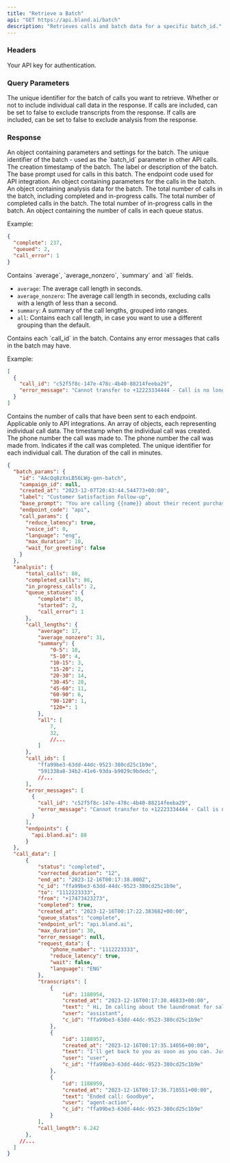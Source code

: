 ```yaml
---
title: "Retrieve a Batch"
api: "GET https://api.bland.ai/batch"
description: "Retrieves calls and batch data for a specific batch_id."
---
```


### Headers

<ParamField header="authorization" type="string" required>
  Your API key for authentication.
</ParamField>

### Query Parameters

<ParamField query="batch_id" type="string" required>
  The unique identifier for the batch of calls you want to retrieve.
</ParamField>

<ParamField query="include_calls" type="boolean" default="true">
  Whether or not to include individual call data in the response.
</ParamField>

<ParamField query="include_transcripts" type="boolean" default="true">
  If calls are included, can be set to false to exclude transcripts from the response.
</ParamField>

<ParamField query="include_analysis" type="boolean" default="true">
  If calls are included, can be set to false to exclude analysis from the response.
</ParamField>

### Response

<ResponseField name="batch_params" type="object">
  An object containing parameters and settings for the batch.
</ResponseField>

<ResponseField name="batch_params.id" type="string">
  The unique identifier of the batch - used as the `batch_id` parameter in other
  API calls.
</ResponseField>

<ResponseField name="batch_params.created_at" type="string">
  The creation timestamp of the batch.
</ResponseField>

<ResponseField name="batch_params.label" type="string">
  The label or description of the batch.
</ResponseField>

<ResponseField name="batch_params.base_prompt" type="string">
  The base prompt used for calls in this batch.
</ResponseField>

<ResponseField name="batch_params.endpoint_code" type="string">
  The endpoint code used for API integration.
</ResponseField>

<ResponseField name="batch_params.call_params" type="object">
  An object containing parameters for the calls in the batch.
</ResponseField>


<ResponseField name="analysis" type="object">
  An object containing analysis data for the batch.
</ResponseField>

<ResponseField name="analysis.total_calls" type="object">
  The total number of calls in the batch, including completed and in-progress calls.
</ResponseField>

<ResponseField name="analysis.completed_calls" type="object">
  The total number of completed calls in the batch.
</ResponseField>

<ResponseField name="analysis.in_progress_calls" type="object">
  The total number of in-progress calls in the batch.
</ResponseField>

<ResponseField name="analysis.queue_statuses" type="object">
  An object containing the number of calls in each queue status.

  Example:
  ```json
  {
    "complete": 237,
    "queued": 2,
    "call_error": 1
  }
  ```
</ResponseField>

<ResponseField name="analysis.call_lengths" type="object">
  Contains `average`, `average_nonzero`, `summary` and `all` fields.

  - `average`: The average call length in seconds.
  - `average_nonzero`: The average call length in seconds, excluding calls with a length of less than a second.
  - `summary`: A summary of the call lengths, grouped into ranges.
  - `all`: Contains each call length, in case you want to use a different grouping than the default.
</ResponseField>

<ResponseField name="analysis.call_ids" type="array">
  Contains each `call_id` in the batch.
</ResponseField>

<ResponseField name="analysis.error_messages" type="array">
  Contains any error messages that calls in the batch may have.

  Example: 
  ```json
  [
    {
      "call_id": "c52f5f8c-147e-478c-4b40-88214feeba29",
      "error_message": "Cannot transfer to +12223334444 - Call is no longer active"
    }
  ]
  ```
</ResponseField>

<ResponseField name="analysis.endpoints" type="object">
  Contains the number of calls that have been sent to each endpoint. Applicable only to API integrations.
</ResponseField>

<ResponseField name="call_data" type="array">
  An array of objects, each representing individual call data.
</ResponseField>

<ResponseField name="call_data[].created_at" type="string">
  The timestamp when the individual call was created.
</ResponseField>

<ResponseField name="call_data[].to" type="string">
  The phone number the call was made to.
</ResponseField>

<ResponseField name="call_data[].from" type="string">
  The phone number the call was made from.
</ResponseField>

<ResponseField name="call_data[].completed" type="boolean">
  Indicates if the call was completed.
</ResponseField>

<ResponseField name="call_data[].call_id" type="string">
  The unique identifier for each individual call.
</ResponseField>

<ResponseField name="call_data[].call_length" type="number">
  The duration of the call in minutes.
</ResponseField>

<ResponseExample>

```json Response
{
  "batch_params": {
    "id": "AAcQq8zXxLB56LWg-gen-batch",
    "campaign_id": null,
    "created_at": "2023-12-07T20:43:44.544773+00:00",
    "label": "Customer Satisfaction Follow-up",
    "base_prompt": "You are calling {{name}} about their recent purchase of the item: {{item}}. Ask them each of the following questions about the specific item they purchased: {{questions}}",
    "endpoint_code": "api",
    "call_params": {
      "reduce_latency": true,
      "voice_id": 0,
      "language": "eng",
      "max_duration": 10,
      "wait_for_greeting": false
    }
  },
  "analysis": {
      "total_calls": 88,
      "completed_calls": 86,
      "in_progress_calls": 2,
      "queue_statuses": {
          "complete": 85,
          "started": 2,
          "call_error": 1
      },
      "call_lengths": {
          "average": 17,
          "average_nonzero": 31, 
          "summary": {
              "0-5": 18,
              "5-10": 4,
              "10-15": 3,
              "15-20": 2,
              "20-30": 14,
              "30-45": 28,
              "45-60": 11,
              "60-90": 6,
              "90-120": 1,
              "120+": 1
          },
          "all": [
              7,
              32,
              //...
          ]
      },
      "call_ids": [
          "ffa99be3-63dd-44dc-9523-380cd25c1b9e",
          "591338a8-34b2-41e6-93da-b9029c9bdedc",
          //...
      ],
      "error_messages": [
        {
          "call_id": "c52f5f8c-147e-478c-4b40-88214feeba29",
          "error_message": "Cannot transfer to +12223334444 - Call is no longer active"
        }
      ],
      "endpoints": {
        "api.bland.ai": 88
      }
  },
  "call_data": [
      {
          "status": "completed",
          "corrected_duration": "12",
          "end_at": "2023-12-16T00:17:38.000Z",
          "c_id": "ffa99be3-63dd-44dc-9523-380cd25c1b9e",
          "to": "1112223333",
          "from": "+17473423273",
          "completed": true,
          "created_at": "2023-12-16T00:17:22.383682+00:00",
          "queue_status": "complete",
          "endpoint_url": "api.bland.ai",
          "max_duration": 30,
          "error_message": null,
          "request_data": {
              "phone_number": "1112223333",
              "reduce_latency": true,
              "wait": false,
              "language": "ENG"
          },
          "transcripts": [
              {
                  "id": 1188954,
                  "created_at": "2023-12-16T00:17:30.46833+00:00",
                  "text": " Hi, Im calling about the laundromat for sale.  —  ",
                  "user": "assistant",
                  "c_id": "ffa99be3-63dd-44dc-9523-380cd25c1b9e"
              },
              {
                  "id": 1188957,
                  "created_at": "2023-12-16T00:17:35.14056+00:00",
                  "text": "I'll get back to you as soon as you can. Just leave a message. Thank you. Bye.",
                  "user": "user",
                  "c_id": "ffa99be3-63dd-44dc-9523-380cd25c1b9e"
              },
              {
                  "id": 1188959,
                  "created_at": "2023-12-16T00:17:36.710551+00:00",
                  "text": "Ended call: Goodbye",
                  "user": "agent-action",
                  "c_id": "ffa99be3-63dd-44dc-9523-380cd25c1b9e"
              }
          ],
          "call_length": 6.242
      },  
    //...
  ]
}
```

</ResponseExample>



